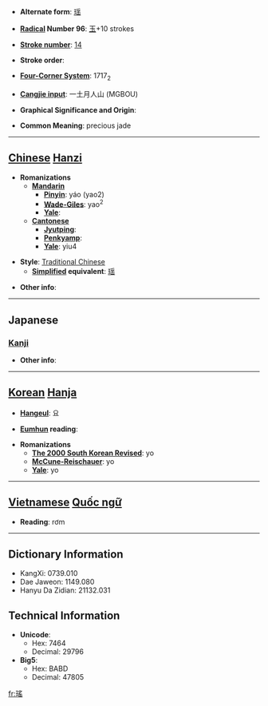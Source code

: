 * '''Alternate form''': [[瑶]]

* '''[[Wiktionary:Chinese radical index| Radical]] Number 96''': [[Wiktionary:Chinese radical index 玉|玉]]+10 strokes

* '''[[Wiktionary:Chinese total strokes index|Stroke number]]''': [[Wiktionary:Chinese total strokes index 14|14]]

* '''Stroke order''': 

* '''[[Wiktionary:Chinese four corner index|Four-Corner System]]''': 1717<sub>2</sub>

* '''[[Wiktionary:Chinese Cangjie index|Cangjie input]]''': 一土月人山 (MGBOU)

* '''Graphical Significance and Origin''': 

* '''Common Meaning''': precious jade

----

== [[Chinese]] [[Hanzi]] ==

* '''Romanizations'''
** '''[[Mandarin]]'''
*** '''[[Pinyin]]''': yáo (yao2)
*** '''[[Wade-Giles]]''': yao<sup>2</sup>
*** '''[[Yale]]''': 
** '''[[Cantonese]]'''
*** '''[[Jyutping]]''':
*** '''[[Penkyamp]]''': 
*** '''[[Yale]]''': yiu4

* '''Style''': [[Traditional Chinese]] 
** '''[[Simplified Chinese|Simplified]] equivalent''': [[瑶]]

* '''Other info''': 

----

==Japanese==
===[[Kanji]]===
{{kanji|on readings=[[よう]] (yō)|kun readings=[[たま]] (tama)}}

* '''Other info''':  

----

== [[Korean]] [[Hanja]] ==

* '''[[Hangeul]]''': 요

* '''[[Eumhun]] reading''': 

* '''Romanizations'''
** '''[[The 2000 South Korean Revised Romanization|The 2000 South Korean Revised]]''': yo
** '''[[McCune-Reischauer]]''': yo
** '''[[Yale]]''': yo


----

== [[Vietnamese]] [[Quốc ngữ]] ==

* '''Reading''': rơm

----

== Dictionary Information ==

* KangXi: 0739.010
* Dae Jaweon: 1149.080
* Hanyu Da Zidian: 21132.031

== Technical Information ==

* '''Unicode''':
** Hex: 7464
** Decimal: 29796
* '''Big5''':
** Hex: BABD
** Decimal: 47805

[[fr:瑤]]